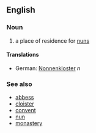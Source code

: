 ==English==

===Noun===
#a place of residence for [[nun]]s

====Translations====
*German: [[Nonnenkloster]] ''n''

===See also===
*[[abbess]]
*[[cloister]] <!-- syn? -->
*[[convent]] <!-- syn? -->
*[[nun]]
*[[monastery]]